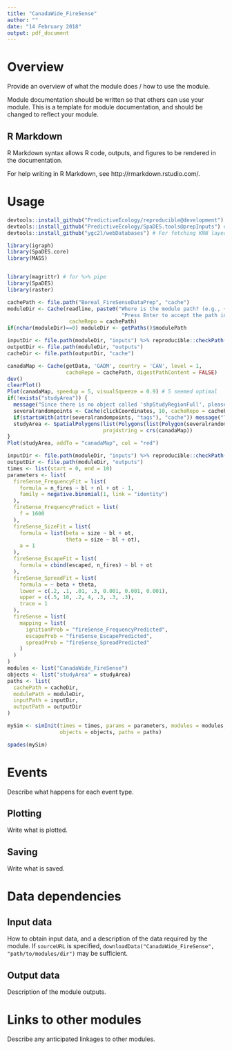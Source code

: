 ```yaml
---
title: "CanadaWide_FireSense"
author: ""
date: "14 February 2018"
output: pdf_document
---
```


# Overview

Provide an overview of what the module does / how to use the module.

Module documentation should be written so that others can use your module.
This is a template for module documentation, and should be changed to reflect your module.

## R Markdown

R Markdown syntax allows R code, outputs, and figures to be rendered in the documentation.

For help writing in R Markdown, see http://rmarkdown.rstudio.com/.

# Usage

```r
devtools::install_github("PredictiveEcology/reproducible@development")
devtools::install_github("PredictiveEcology/SpaDES.tools@prepInputs") # prepInputs with alsoExtract argument
devtools::install_github("ygc2l/webDatabases") # For fetching KNN layers from PFC repo

library(igraph)
library(SpaDES.core)
library(MASS)


library(magrittr) # for %>% pipe
library(SpaDES)
library(raster)

cachePath <- file.path("Boreal_FireSenseDataPrep", "cache")
moduleDir <- Cache(readline, paste0("Where is the module path? (e.g., ~/module, with no quotes).\n",
                                     "Press Enter to accept the path in getPaths()$modulePath: "),
                    cacheRepo = cachePath)
if(nchar(moduleDir)==0) moduleDir <- getPaths()$modulePath

inputDir <- file.path(moduleDir, "inputs") %>% reproducible::checkPath(create = TRUE)
outputDir <- file.path(moduleDir, "outputs")
cacheDir <- file.path(outputDir, "cache")

canadaMap <- Cache(getData, 'GADM', country = 'CAN', level = 1,
                   cacheRepo = cachePath, digestPathContent = FALSE) 
dev()
clearPlot()
Plot(canadaMap, speedup = 5, visualSqueeze = 0.9) # 5 seemed optimal
if(!exists("studyArea")) {
  message("Since there is no object called 'shpStudyRegionFull', please draw a study area with 10 points")
  severalrandompoints <- Cache(clickCoordinates, 10, cacheRepo = cachePath)
  if(startsWith(attr(severalrandompoints, "tags"), "cache")) message("Taking shpStudyRegionFull from Cache")
  studyArea <- SpatialPolygons(list(Polygons(list(Polygon(severalrandompoints$coords)), ID = 1)),
                               proj4string = crs(canadaMap))
}
Plot(studyArea, addTo = "canadaMap", col = "red")

inputDir <- file.path(moduleDir, "inputs") %>% reproducible::checkPath(create = TRUE)
outputDir <- file.path(moduleDir, "outputs")
times <- list(start = 0, end = 10)
parameters <- list(
  fireSense_FrequencyFit = list(
    formula = n_fires ~ bl + nl + ot - 1, 
    family = negative.binomial(1, link = "identity")
  ),
  fireSense_FrequencyPredict = list(
    f = 1600
  ),
  fireSense_SizeFit = list(
    formula = list(beta = size ~ bl + ot,
                   theta = size ~ bl + ot),
    a = 1
  ),
  fireSense_EscapeFit = list(
    formula = cbind(escaped, n_fires) ~ bl + ot
  ),
  fireSense_SpreadFit = list(
    formula = ~ beta + theta,
    lower = c(.2, .1, .01, .3, 0.001, 0.001, 0.001),
    upper = c(.5, 10, .2, 4, .3, .3, .3),
    trace = 1
  ),
  fireSense = list(
    mapping = list(
      ignitionProb = "fireSense_FrequencyPredicted",
      escapeProb = "fireSense_EscapePredicted",
      spreadProb = "fireSense_SpreadPredicted"
    )
  )
)
modules <- list("CanadaWide_FireSense")
objects <- list("studyArea" = studyArea)
paths <- list(
  cachePath = cacheDir,
  modulePath = moduleDir,
  inputPath = inputDir,
  outputPath = outputDir
)

mySim <- simInit(times = times, params = parameters, modules = modules,
                 objects = objects, paths = paths)

spades(mySim)
```

# Events

Describe what happens for each event type.

## Plotting

Write what is plotted.

## Saving

Write what is saved.

# Data dependencies

## Input data

How to obtain input data, and a description of the data required by the module.
If `sourceURL` is specified, `downloadData("CanadaWide_FireSense", "path/to/modules/dir")` may be sufficient.

## Output data

Description of the module outputs.

# Links to other modules

Describe any anticipated linkages to other modules.

